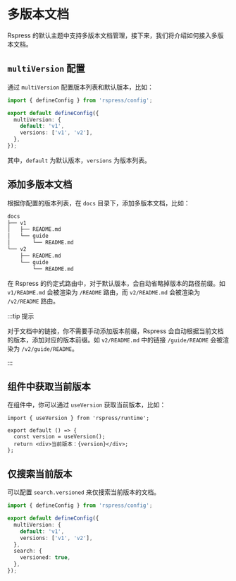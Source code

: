 # 多版本文档

Rspress 的默认主题中支持多版本文档管理，接下来，我们将介绍如何接入多版本文档。

## `multiVersion` 配置

通过 `multiVersion` 配置版本列表和默认版本，比如：

```ts title="rspress.config.ts"
import { defineConfig } from 'rspress/config';

export default defineConfig({
  multiVersion: {
    default: 'v1',
    versions: ['v1', 'v2'],
  },
});
```

其中，`default` 为默认版本，`versions` 为版本列表。

## 添加多版本文档

根据你配置的版本列表，在 `docs` 目录下，添加多版本文档，比如：

```bash
docs
├── v1
│   ├── README.md
│   └── guide
│       └── README.md
└── v2
    ├── README.md
    └── guide
        └── README.md
```

在 Rspress 的约定式路由中，对于默认版本，会自动省略掉版本的路径前缀。如 `v1/README.md` 会被渲染为 `/README` 路由，而 `v2/README.md` 会被渲染为 `/v2/README` 路由。

:::tip 提示

对于文档中的链接，你不需要手动添加版本前缀，Rspress 会自动根据当前文档的版本，添加对应的版本前缀。如 `v2/README.md` 中的链接 `/guide/README` 会被渲染为 `/v2/guide/README`。

:::

## 组件中获取当前版本

在组件中，你可以通过 `useVersion` 获取当前版本，比如：

```tsx
import { useVersion } from 'rspress/runtime';

export default () => {
  const version = useVersion();
  return <div>当前版本：{version}</div>;
};
```

## 仅搜索当前版本

可以配置 `search.versioned` 来仅搜索当前版本的文档。

```ts title="rspress.config.ts"
import { defineConfig } from 'rspress/config';

export default defineConfig({
  multiVersion: {
    default: 'v1',
    versions: ['v1', 'v2'],
  },
  search: {
    versioned: true,
  },
});
```

